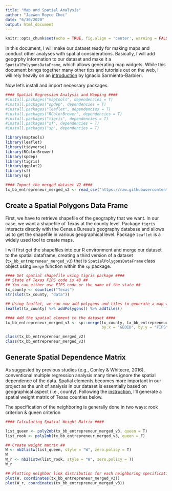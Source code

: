 ```yaml
---
title: "Map and Spatial Analysis"
author: "Jaewon Royce Choi"
date: "6/30/2020"
output: html_document
---
```


```r
knitr::opts_chunk$set(echo = TRUE, fig.align = 'center', warning = FALSE)
```

In this document, I will make our dataset ready for making maps and conduct other analyses with spatial considerations. Basically, I will add geogrphy information to our dataset and make it a `SpatialPolygonsDataFrame`, which allows generating map widgets. While this document brings together many other tips and tutorials out on the web, I will rely heavily on an [introduction](http://www.econ.uiuc.edu/~lab/workshop/Spatial_in_R.html) by Ignacio Sarmiento-Barbieri.

Now let's install and import necessary packages.

```r
#### Spatial Regression Analysis and Mapping ####
#install.packages("maptools", dependencies = T)
#install.packages("spdep", dependencies = T)
#install.packages("leaflet", dependencies = T)
#install.packages("RColorBrewer", dependencies = T)
#install.packages("tigris", dependencies = T)
#install.packages("sf", dependencies = T)
#install.packages("sp", dependencies = T)

library(maptools)
library(leaflet)
library(tidyverse)
library(RColorBrewer)
library(spdep)
library(tigris)
library(ggplot2)
library(sf)
library(sp)

#### Import the merged dataset V2 ####
tx_bb_entrepreneur_merged_v2 <- read_csv("https://raw.githubusercontent.com/jwroycechoi/broadband-entrepreneurship/master/Datasets/Broadband-Entrepreneurship-TX-merged_v2.csv")
```

## Create a Spatial Polygons Data Frame

First, we have to retrieve shapefile of the geography that we want. In our case, we want a shapefile of Texas at the county level. Package `tigris` interacts directly with the Census Bureau's geography database and allows us to get the shapefile in various geographical level. Package `leaflet` is a widely used tool to create maps.

I will first get the shapefiles into our R environment and merge our dataset to the spatial dataframe, creating a third version of a dataset (`tx_bb_entrepreneur_merged_v3`) that is `SpatialPolygonsDataFrame` class object using `merge` function within the `sp` package.

```r
#### Get spatial shapefile using tigris package ####
## State of Texas FIPS code is 48 ##
## You can either use FIPS code or the name of the state ##
tx_county <- counties("Texas")
str(slot(tx_county, "data"))

## Using leaflet, we can now add polygons and tiles to generate a map widget
leaflet(tx_county) %>% addPolygons() %>% addTiles()

#### Add the spatial element to the dataset ####
tx_bb_entrepreneur_merged_v3 <- sp::merge(tx_county, tx_bb_entrepreneur_merged_v2,
                                          by.x = "GEOID", by.y = "FIPS")

class(tx_bb_entrepreneur_merged_v2)
class(tx_bb_entrepreneur_merged_v3)

```

## Generate Spatial Dependence Matrix

As suggested by previous studies (e.g., Conley & Whitecre, 2016), conventional multiple regression analysis many times ignore the spatial dependence of the data. Spatial elements becomes more important in our project as the unit of analysis in our dataset is essentially based on geographical aspect (i.e., county). Following the [instruction](http://www.econ.uiuc.edu/~lab/workshop/Spatial_in_R.html), I'll generate a spatial weight matrix of Texas counties below.

The specification of the neighboring is generally done in two ways: rook criterion & queen criterion

```r
#### Calculating Spatial Weight Matrix ####

list_queen <- poly2nb(tx_bb_entrepreneur_merged_v3, queen = T)
list_rook <- poly2nb(tx_bb_entrepreneur_merged_v3, queen = F)

## Create weight matrix ##
W <- nb2listw(list_queen, style = "W", zero.policy = T)
W
W_r <- nb2listw(list_rook, style = "W", zero.policy = T)
W_r

## Plotting neighbor link distribution for each neighboring specification ##
plot(W, coordinates(tx_bb_entrepreneur_merged_v3))
plot(W_r, coordinates(tx_bb_entrepreneur_merged_v3))

```


